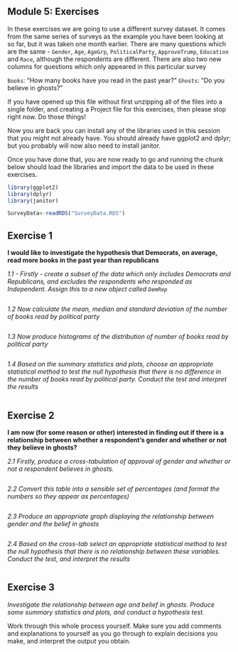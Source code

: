 
## Module 5: Exercises

In these exercises we are going to use a different survey dataset. It comes from the same series of surveys as the example you have been looking at so far, but it was taken one month earlier. There are many questions which are the same - `Gender`, `Age`, `AgeGrp`, `PoliticalParty`, `ApproveTrump`, `Education` and `Race`, although the respondents are different.
There are also two new columns for questions which only appeared in this particular survey

`Books`: "How many books have you read in the past year?"
`Ghosts`: "Do you believe in ghosts?"

If you have opened up this file without first unzipping all of the files into a single folder, and creating a Project file for this exercises, then please stop right now. Do those things!

Now you are back you can install any of the libraries used in this session that you might not already have. You should already have ggplot2 and dplyr; but you probably will now also need to install janitor.

Once you have done that, you are now ready to go and running the chunk below should load the libraries and import the data to be used in these exercises.

```r

library(ggplot2)
library(dplyr)
library(janitor)

SurveyData<-readRDS("SurveyData.RDS")


```


## Exercise 1

**I would like to investigate the hypothesis that Democrats, on average, read more books in the past year than republicans**

*1.1 - Firstly - create a subset of the data which only includes Democrats and Republicans, and excludes the respondents who responded as Independent. Assign this to a new object called `DemRep`*
```r

```

*1.2 Now calculate the mean, median and standard deviation of the number of books read by political party*
```r


```

*1.3 Now produce histograms of the distribution of number of books read by political party*
```r

```

*1.4 Based on the summary statistics and plots, choose an appropriate statistical method to test the null hypothesis that there is no difference in the number of books read by political party.*
*Conduct the test and interpret the results*

```r

```



## Exercise 2

**I am now (for some reason or other) interested in finding out if there is a relationship between whether a respondent's gender and whether or not they believe in ghosts?**

*2.1 Firstly, produce a cross-tabulation of approval of gender and whether or not a respondent believes in ghosts.*
```r


```

*2.2 Convert this table into a sensible set of percentages (and format the numbers so they appear as percentages)*
```r


```



*2.3 Produce an appropriate graph displaying the relationship between gender and the belief in ghosts*
```r


```


*2.4 Based on the cross-tab select an appropriate statistical method to test the null hypothesis that there is no relationship between these variables. Conduct the test, and interpret the results*

```r

```


## Exercise 3

*Investigate the relationship between age and belief in ghosts. Produce some summary statistics and plots, and conduct a hypothesis test.*

Work through this whole process yourself. Make sure you add comments and explanations to yourself as you go through to explain decisions you make, and interpret the output you obtain.

